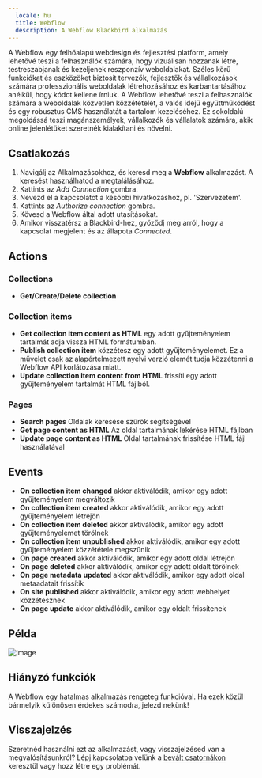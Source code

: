 ```yaml
---
  locale: hu
  title: Webflow
  description: A Webflow Blackbird alkalmazás
---
```


<LinkCard title="Megtekintés Githubon" target="_blank" href="https://github.com/bb-io/Webflow" icon="github" />

A Webflow egy felhőalapú webdesign és fejlesztési platform, amely lehetővé teszi a felhasználók számára, hogy vizuálisan hozzanak létre, testreszabjanak és kezeljenek reszponzív weboldalakat. Széles körű funkciókat és eszközöket biztosít tervezők, fejlesztők és vállalkozások számára professzionális weboldalak létrehozásához és karbantartásához anélkül, hogy kódot kellene írniuk. A Webflow lehetővé teszi a felhasználók számára a weboldalak közvetlen közzétételét, a valós idejű együttműködést és egy robusztus CMS használatát a tartalom kezeléséhez. Ez sokoldalú megoldássá teszi magánszemélyek, vállalkozók és vállalatok számára, akik online jelenlétüket szeretnék kialakítani és növelni.

## Csatlakozás

1.  Navigálj az Alkalmazásokhoz, és keresd meg a **Webflow** alkalmazást. A keresést használhatod a megtalálásához.
2.  Kattints az _Add Connection_ gombra.
3.  Nevezd el a kapcsolatot a későbbi hivatkozáshoz, pl. 'Szervezetem'.
4.  Kattints az _Authorize connection_ gombra.
5.  Kövesd a Webflow által adott utasításokat.
6.  Amikor visszatérsz a Blackbird-hez, győződj meg arról, hogy a kapcsolat megjelent és az állapota _Connected_.

## Actions

### Collections

-   **Get/Create/Delete collection**

### Collection items
-   **Get collection item content as HTML** egy adott gyűjteményelem tartalmát adja vissza HTML formátumban.
-   **Publish collection item** közzétesz egy adott gyűjteményelemet. Ez a művelet csak az alapértelmezett nyelvi verzió elemét tudja közzétenni a Webflow API korlátozása miatt.
-   **Update collection item content from HTML** frissíti egy adott gyűjteményelem tartalmát HTML fájlból.

### Pages

- **Search pages** Oldalak keresése szűrők segítségével
- **Get page content as HTML** Az oldal tartalmának lekérése HTML fájlban
- **Update page content as HTML** Oldal tartalmának frissítése HTML fájl használatával

	
## Events

-   **On collection item changed** akkor aktiválódik, amikor egy adott gyűjteményelem megváltozik
-   **On collection item created** akkor aktiválódik, amikor egy adott gyűjteményelem létrejön
-   **On collection item deleted** akkor aktiválódik, amikor egy adott gyűjteményelemet törölnek
-   **On collection item unpublished** akkor aktiválódik, amikor egy adott gyűjteményelem közzététele megszűnik
-   **On page created** akkor aktiválódik, amikor egy adott oldal létrejön
-   **On page deleted** akkor aktiválódik, amikor egy adott oldalt törölnek
-   **On page metadata updated** akkor aktiválódik, amikor egy adott oldal metaadatait frissítik
-   **On site published** akkor aktiválódik, amikor egy adott webhelyet közzétesznek
-   **On page update** akkor aktiválódik, amikor egy oldalt frissítenek

## Példa

![image](https://github.com/bb-io/Webflow/assets/137277669/77a4c14e-c505-4fb5-a813-3d46eb66ad8c)

## Hiányzó funkciók

A Webflow egy hatalmas alkalmazás rengeteg funkcióval. Ha ezek közül bármelyik különösen érdekes számodra, jelezd nekünk!

## Visszajelzés

Szeretnéd használni ezt az alkalmazást, vagy visszajelzésed van a megvalósításunkról? Lépj kapcsolatba velünk a [bevált csatornákon](https://www.blackbird.io/) keresztül vagy hozz létre egy problémát.